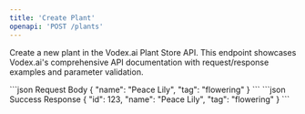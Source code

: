 ```yaml
---
title: 'Create Plant'
openapi: 'POST /plants'
---
```


Create a new plant in the Vodex.ai Plant Store API. This endpoint showcases Vodex.ai's comprehensive API documentation with request/response examples and parameter validation.

<RequestExample>
```json Request Body
{
  "name": "Peace Lily",
  "tag": "flowering"
}
```
</RequestExample>

<ResponseExample>
```json Success Response
{
  "id": 123,
  "name": "Peace Lily",
  "tag": "flowering"
}
```
</ResponseExample>

